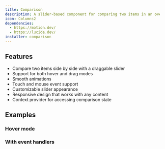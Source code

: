 ```yaml
---
title: Comparison
description: A slider-based component for comparing two items in an overlay.
icon: Columns2
dependencies:
  - https://motion.dev/
  - https://lucide.dev/
installer: comparison
---
```


## Features

- Compare two items side by side with a draggable slider
- Support for both hover and drag modes
- Smooth animations
- Touch and mouse event support
- Customizable slider appearance
- Responsive design that works with any content
- Context provider for accessing comparison state

## Examples

### Hover mode

<Preview path="comparison-hover" />

### With event handlers

<Preview path="comparison-event-handlers" />
